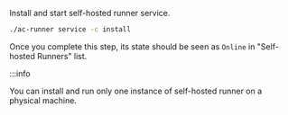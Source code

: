 Install and start self-hosted runner service.

```bash
./ac-runner service -c install
```

Once you complete this step, its state should be seen as `Online` in "Self-hosted Runners" list.

:::info

You can install and run only one instance of self-hosted runner on a physical machine.
